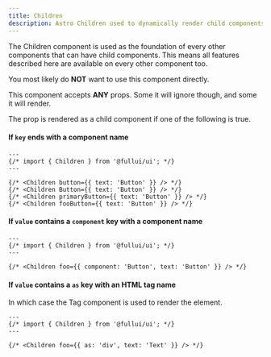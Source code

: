 ```yaml
---
title: Children
description: Astro Children used to dynamically render child components and/or elements based on props.
---
```


The Children component is used as the foundation of every other components that can have child components. This means all features described here are available on every other component too.

You most likely do **NOT** want to use this component directly.

This component accepts **ANY** props. Some it will ignore though, and some it will render. 

The prop is rendered as a child component if one of the following is true.

#### If `key` ends with a component name
```astro live
---
{/* import { Children } from '@fullui/ui'; */}
---

{/* <Children button={{ text: 'Button' }} /> */}
{/* <Children Button={{ text: 'Button' }} /> */}
{/* <Children primaryButton={{ text: 'Button' }} /> */}
{/* <Children fooButton={{ text: 'Button' }} /> */}
```

#### If `value` contains a `component` key with a component name
```astro live
---
{/* import { Children } from '@fullui/ui'; */}
---

{/* <Children foo={{ component: 'Button', text: 'Button' }} /> */}
```

#### If `value` contains a `as` key with an HTML tag name
In which case the Tag component is used to render the element.

```astro live
---
{/* import { Children } from '@fullui/ui'; */}
---

{/* <Children foo={{ as: 'div', text: 'Text' }} /> */}
```
